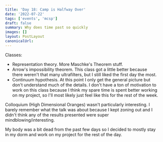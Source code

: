 ```yaml
---
title: 'Day 18: Camp is Halfway Over'
date: '2022-07-22'
tags: ['events', 'mcsp']
draft: false
summary: Why does time past so quickly
images: []
layout: PostLayout
canonicalUrl:
---
```


Classes:

- Representation theory. More Maschke's Theorem stuff.
- Arrow's impossibility theorem. This class got a little better because there weren't that many ultrafilters, but I still liked the first day the most.
- Continuum hypothesis. At this point I only get the general picture but don't understand much of the details. I don't have a ton of motivation to work on this class because I think my spare time is spent better working on my project, so I'll most likely just feel like this for the rest of the week.

Colloquium (High Dimensional Oranges) wasn't particularly interesting. I barely remember what the talk was about because I kept zoning out and I didn't think any of the results presented were super mindblowing/interesting.

My body was a bit dead from the past few days so I decided to mostly stay in my dorm and work on my project for the rest of the day.
